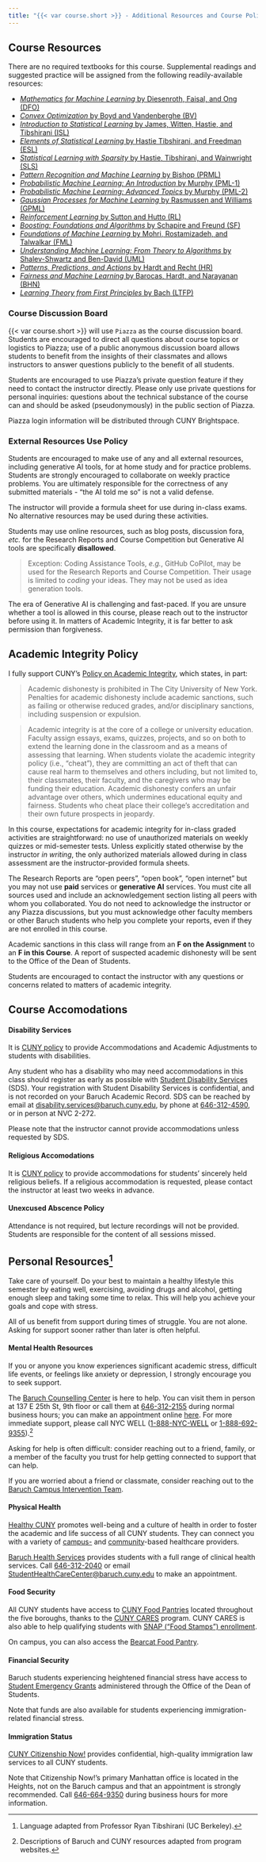 ```yaml
---
title: "{{< var course.short >}} - Additional Resources and Course Policies"
---
```


## Course Resources

There are no required textbooks for this course.
Supplemental readings and suggested practice will be
assigned from the following readily-available resources: 

- [*Mathematics for Machine Learning* by Diesenroth, Faisal, and Ong (DFO)](http://mml-book.github.io)
- [*Convex Optimization* by Boyd and Vandenberghe (BV)](https://web.stanford.edu/~boyd/cvxbook/)
- [*Introduction to Statistical Learning* by James, 
  Witten, Hastie, and Tibshirani (ISL)](https://www.statlearning.com/)
- [*Elements of Statistical Learning* by Hastie Tibshirani,
  and Freedman (ESL)](https://hastie.su.domains/ElemStatLearn/)
- [*Statistical Learning with Sparsity* by Hastie, Tibshirani, and
   Wainwright (SLS)](https://hastie.su.domains/StatLearnSparsity/)
- [*Pattern Recognition and Machine Learning* by Bishop 
  (PRML)](https://www.microsoft.com/en-us/research/publication/pattern-recognition-machine-learning/)
- [*Probabilistic Machine Learning: An Introduction* by Murphy (PML-1)](https://probml.github.io/pml-book/book1.html)
- [*Probabilistic Machine Learning: Advanced Topics* by Murphy (PML-2)](https://probml.github.io/pml-book/book2.html)
- [*Gaussian Processes for Machine Learning* by Rasmussen and Williams (GPML)](https://doi.org/10.7551/mitpress/3206.001.0001)
- [*Reinforcement Learning* by Sutton and Hutto (RL)](http://www.incompleteideas.net/book/the-book-2nd.html)
- [*Boosting: Foundations and Algorithms* by Schapire and Freund (SF)](https://doi.org/10.7551/mitpress/8291.001.0001)
- [*Foundations of Machine Learning* by Mohri, Rostamizadeh, and Talwalkar (FML)](https://cs.nyu.edu/~mohri/mlbook/)
- [*Understanding Machine Learning: From Theory to Algorithms* by Shalev-Shwartz and Ben-David (UML)](https://www.cs.huji.ac.il/~shais/UnderstandingMachineLearning/)
- [*Patterns, Predictions, and Actions* by Hardt and Recht (HR)](https://mlstory.org)
- [*Fairness and Machine Learning* by Barocas, Hardt, and Narayanan (BHN)](https://fairmlbook.org/)
- [*Learning Theory from First Principles* by Bach (LTFP)](https://www.di.ens.fr/~fbach/ltfp_book.pdf)

### Course Discussion Board

{{< var course.short >}} will use `Piazza` as the course discussion
board. Students are encouraged to direct all questions about course
topics or logistics to Piazza; use of a public anonymous discussion
board allows students to benefit from the insights of their classmates
and allows instructors to answer questions publicly to the benefit 
of all students. 

Students are encouraged to use Piazza's private question feature if
they need to contact the instructor directly. Please only use private
questions for personal inquiries: questions about the technical
substance of the course can and should be asked (pseudonymously) in
the public section of Piazza. 

Piazza login information will be distributed through CUNY Brightspace.

### External Resources Use Policy {#externalresources}

Students are encouraged to make use of any and all external resources, including
generative AI tools, for at home study and for practice problems. 
Students are strongly encouraged to collaborate on weekly practice problems. 
You are ultimately  responsible for the correctness of any submitted materials
- "the AI told me so" is not a valid defense.

The instructor will provide a formula sheet for use during in-class exams. No alternative resources may be used during these activities.

Students may use online resources, such as blog posts, discussion fora, *etc.* 
for the Research Reports and Course Competition but Generative AI tools are 
specifically **disallowed**. 

> Exception: Coding Assistance Tools, *e.g.*, GitHub CoPilot, may be used for
  the Research Reports and Course Competition. Their usage is limited to *coding*
  your ideas. They may not be used as idea generation tools. 
  
The era of Generative AI is challenging and fast-paced. If you are unsure whether
a tool is allowed in this course, please reach out to the instructor before
using it. In matters of Academic Integrity, it is far better to ask permission
than forgiveness. 

## Academic Integrity Policy {#aipolicy}

I fully support CUNY’s [Policy on Academic Integrity](https://studentaffairs.baruch.cuny.edu/wp-content/uploads/sites/6/2024/08/CUNY-Academic-Integrity-Policy-2024.pdf), which states, in part:

> Academic dishonesty is prohibited in The City University of New York. Penalties for academic dishonesty include academic sanctions, such as failing or otherwise reduced grades, and/or disciplinary sanctions, including suspension or expulsion.

> Academic integrity is at the core of a college or university education. Faculty assign essays, exams, quizzes, projects, and so on both to extend the learning done in the classroom and as a means of assessing that learning. When students violate the academic integrity policy (i.e., "cheat"), they are committing an act of theft that can cause real harm to themselves and others including, but not limited to, their classmates, their faculty, and the caregivers who may be funding their education. Academic dishonesty confers an unfair advantage over others, which undermines educational equity and fairness. Students who cheat place their college’s accreditation and their own future prospects in jeopardy.

In this course, expectations for academic integrity for in-class graded activities
are straightforward: no use of unauthorized materials on weekly quizzes or
mid-semester tests. Unless explicitly stated otherwise by the instructor
*in writing*, the only authorized materials allowed during in class assessment
are the instructor-provided formula sheets.

The Research Reports are "open peers", "open book", "open internet" but you may
not use **paid** services or **generative AI** services. You must cite all sources
used and include an acknowledgement section listing all peers with whom you
collaborated. You do not need to acknowledge the instructor or any Piazza
discussions, but you must acknowledge other faculty members or other Baruch
students who help you complete your reports, even if they are not enrolled in
this course.

Academic sanctions in this class will range from an **F on the Assignment** to
an **F in this Course**. A report of suspected academic dishonesty will be sent
to the Office of the Dean of Students. 

Students are encouraged to contact the instructor with any questions or concerns
related to matters of academic integrity.

## Course Accomodations

#### Disability Services

It is [CUNY policy](https://www.cuny.edu/about/administration/offices/legal-affairs/policies-resources/reasonable-accommodations-and-academic-adjustments/v-accommodations/) to provide Accommodations and Academic Adjustments to students with disabilities. 

Any student who has a disability who may need accommodations in this class should register as early as possible with [Student Disability Services](https://studentaffairs.baruch.cuny.edu/student-disability-services/) (SDS). Your registration with Student Disability Services is confidential, and is not recorded on your Baruch Academic Record. SDS can be reached by email at [disability.services@baruch.cuny.edu](mailto:disability.services@baruch.cuny.edu), by phone at [646-312-4590](tel:646-312-4590), or in person at NVC 2-272.

Please note that the instructor cannot provide accommodations unless requested by SDS.

#### Religious Accomodations

It is [CUNY policy](https://www.cuny.edu/about/administration/offices/legal-affairs/policies-resources/reasonable-accommodations-and-academic-adjustments/vi-religious-accommodations/) to provide accommodations for students' sincerely held religious beliefs. If a religious accommodation is requested, please contact the instructor at least two weeks in advance.

#### Unexcused Abscence Policy

Attendance is not required, but lecture recordings will not be provided. Students are responsible for the content of all sessions missed.

## Personal Resources[^2]

Take care of yourself. Do your best to maintain a healthy lifestyle this semester by eating well, exercising, avoiding drugs and alcohol, getting enough sleep and taking some time to relax. This will help you achieve your goals and cope with stress. 

All of us benefit from support during times of struggle. You are not alone. Asking for support sooner rather than later is often helpful. 

#### Mental Health Resources

If you or anyone you know experiences significant academic stress, difficult life events, or feelings like anxiety or depression, I strongly encourage you to seek support.

The [Baruch Counselling Center](https://studentaffairs.baruch.cuny.edu/counseling/)
is here to help. You can visit them in person at 137 E 25th St, 9th floor  or
call them at [646-312-2155](tel:646-312-2155) during normal business hours;
you can make an appointment online
[here](https://baruch.az1.qualtrics.com/jfe/form/SV_a4NCaYrV2Sk1cyg). 
For more immediate support, please call NYC WELL 
([1-888-NYC-WELL](tel:646-312-2155) or [1-888-692-9355](tel:1-888-692-9355)).[^3] 

Asking for help is often difficult: consider reaching out to a friend, family, or a member of the faculty you trust for help getting connected to support that can help. 

If you are worried about a friend or classmate, consider reaching out to the
[Baruch Campus Intervention
Team](https://studentaffairs.baruch.cuny.edu/campus-intervention-team/).

#### Physical Health

[Healthy CUNY](https://www.healthycuny.org/) promotes well-being and a culture
of health in order to foster the academic and life success of all CUNY students.
They can connect you with a variety of 
[campus-](https://www.healthycuny.org/cuny-health-centers) and
[community](https://www.healthycuny.org/community-health-resources)-based
healthcare providers. 

[Baruch Health Services](https://studentaffairs.baruch.cuny.edu/health/) provides
students with a full range of clinical health services. Call
[646-312-2040](tel:646-312-2040) or email
[StudentHealthCareCenter@baruch.cuny.edu](mailto:StudentHealthCareCenter@baruch.cuny.edu)
to make an appointment.

#### Food Security

All CUNY students have access to [CUNY Food
Pantries](https://www.cuny.edu/about/administration/offices/transformation/cuny-cares/food-pantry/) 
located throughout the five boroughs, thanks to the [CUNY CARES](https://www.cuny.edu/about/administration/offices/transformation/cuny-cares/) 
program. CUNY CARES is also able to help qualifying students with [SNAP 
("Food Stamps") enrollment](https://www.cuny.edu/current-students/student-affairs/student-services/snap/).

On campus, you can also access the [Bearcat Food
Pantry](https://studentaffairs.baruch.cuny.edu/dean-of-students/bearcat-food-pantry/).

#### Financial Security

Baruch students experiencing heightened financial stress have access to
[Student Emergency Grants](https://studentaffairs.baruch.cuny.edu/dean-of-students/emergencyfunds/)
administered through the Office of the Dean of Students. 

Note that funds are also available for students experiencing immigration-related
financial stress.

#### Immigration Status

[CUNY Citizenship Now!](https://www.cuny.edu/about/administration/offices/communications-marketing/citizenship-now/) 
provides confidential, high-quality immigration law services to all CUNY students. 

Note that Citizenship Now!'s primary Manhattan office is located in the Heights, 
not on the Baruch campus and that an appointment is strongly recommended. Call
[646-664-9350](tel:646-664-9350) during business hours for more information.

[^2]: Language adapted from Professor Ryan Tibshirani (UC Berkeley).

[^3]: Descriptions of Baruch and CUNY resources adapted from program websites.
